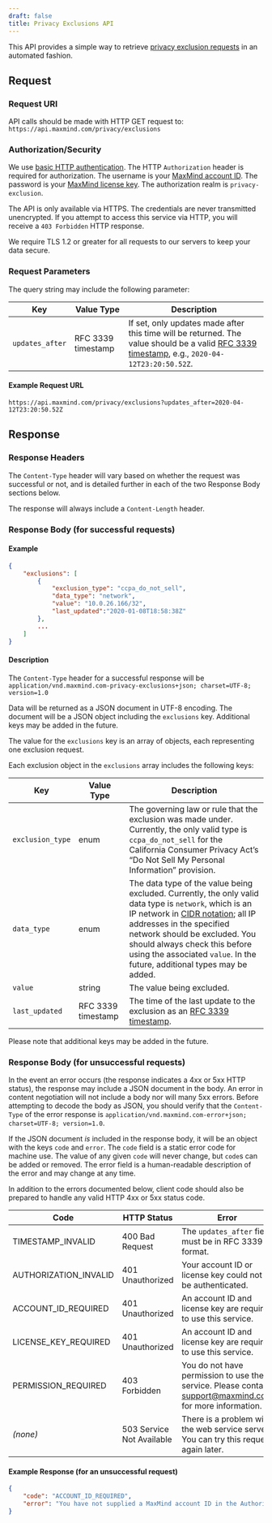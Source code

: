 ```yaml
---
draft: false
title: Privacy Exclusions API
---
```


This API provides a simple way to retrieve
[privacy exclusion requests](https://www.maxmind.com/en/accounts/current/do-not-sell-requests)
in an automated fashion.

## Request

### Request URI

API calls should be made with HTTP GET request to:
`https://api.maxmind.com/privacy/exclusions`

### Authorization/Security

We use
[basic HTTP authentication](https://en.wikipedia.org/wiki/Basic_access_authentication).
The HTTP `Authorization` header is required for authorization. The username is
your
[MaxMind account ID](https://www.maxmind.com/en/accounts/current/license-key).
The password is your
[MaxMind license key](https://www.maxmind.com/en/accounts/current/license-key).
The authorization realm is `privacy-exclusion`.

The API is only available via HTTPS. The credentials are never transmitted
unencrypted. If you attempt to access this service via HTTP, you will receive a
`403 Forbidden` HTTP response.

We require TLS 1.2 or greater for all requests to our servers to keep your data
secure.

### Request Parameters

The query string may include the following parameter:

| Key             | Value Type         | Description                                                                                                                                                                         |
| --------------- | ------------------ | ----------------------------------------------------------------------------------------------------------------------------------------------------------------------------------- |
| `updates_after` | RFC 3339 timestamp | If set, only updates made after this time will be returned. The value should be a valid [RFC 3339 timestamp](https://tools.ietf.org/html/rfc3339), e.g., `2020-04-12T23:20:50.52Z`. |

#### Example Request URL

`https://api.maxmind.com/privacy/exclusions?updates_after=2020-04-12T23:20:50.52Z`

## Response

### Response Headers

The `Content-Type` header will vary based on whether the request was successful
or not, and is detailed further in each of the two Response Body sections below.

The response will always include a `Content-Length` header.

### Response Body (for successful requests)

#### Example

```json
{
    "exclusions": [
        {
            "exclusion_type": "ccpa_do_not_sell",
            "data_type": "network",
            "value": "10.0.26.166/32",
            "last_updated":"2020-01-08T18:58:38Z"
        },
        ...
    ]
}
```

#### Description

The `Content-Type` header for a successful response will be
`application/vnd.maxmind.com-privacy-exclusions+json; charset=UTF-8; version=1.0`

Data will be returned as a JSON document in UTF-8 encoding. The document will be
a JSON object including the `exclusions` key. Additional keys may be added in
the future.

The value for the `exclusions` key is an array of objects, each representing one
exclusion request.

Each exclusion object in the `exclusions` array includes the following keys:

| Key              | Value Type         | Description                                                                                                                                                                                                                                                                                                                                                                                       |
| ---------------- | ------------------ | ------------------------------------------------------------------------------------------------------------------------------------------------------------------------------------------------------------------------------------------------------------------------------------------------------------------------------------------------------------------------------------------------- |
| `exclusion_type` | enum               | The governing law or rule that the exclusion was made under. Currently, the only valid type is `ccpa_do_not_sell` for the California Consumer Privacy Act’s “Do Not Sell My Personal Information” provision.                                                                                                                                                                                      |
| `data_type`      | enum               | The data type of the value being excluded. Currently, the only valid data type is `network`, which is an IP network in [CIDR notation](https://en.wikipedia.org/wiki/Classless_Inter-Domain_Routing#CIDR_notation); all IP addresses in the specified network should be excluded. You should always check this before using the associated `value`. In the future, additional types may be added. |
| `value`          | string             | The value being excluded.                                                                                                                                                                                                                                                                                                                                                                         |
| `last_updated`   | RFC 3339 timestamp | The time of the last update to the exclusion as an [RFC 3339 timestamp](https://tools.ietf.org/html/rfc3339).                                                                                                                                                                                                                                                                                     |

Please note that additional keys may be added in the future.

### Response Body (for unsuccessful requests)

In the event an error occurs (the response indicates a 4xx or 5xx HTTP status),
the response may include a JSON document in the body. An error in content
negotiation will not include a body nor will many 5xx errors. Before attempting
to decode the body as JSON, you should verify that the `Content-Type` of the
error response is
`application/vnd.maxmind.com-error+json; charset=UTF-8; version=1.0`.

If the JSON document _is_ included in the response body, it will be an object
with the keys `code` and `error`. The `code` field is a static error code for
machine use. The value of any given `code` will never change, but `code`s can be
added or removed. The error field is a human-readable description of the error
and may change at any time.

In addition to the errors documented below, client code should also be prepared
to handle any valid HTTP 4xx or 5xx status code.

| Code                  | HTTP Status               | Error                                                                                                                                 |
| --------------------- | ------------------------- | ------------------------------------------------------------------------------------------------------------------------------------- |
| TIMESTAMP_INVALID     | 400 Bad Request           | The `updates_after` field must be in RFC 3339 format.                                                                                 |
| AUTHORIZATION_INVALID | 401 Unauthorized          | Your account ID or license key could not be authenticated.                                                                            |
| ACCOUNT_ID_REQUIRED   | 401 Unauthorized          | An account ID and license key are required to use this service.                                                                       |
| LICENSE_KEY_REQUIRED  | 401 Unauthorized          | An account ID and license key are required to use this service.                                                                       |
| PERMISSION_REQUIRED   | 403 Forbidden             | You do not have permission to use the service. Please contact support@maxmind.com for more information. |
| _(none)_              | 503 Service Not Available | There is a problem with the web service server. You can try this request again later.                                                 |

#### Example Response (for an unsuccessful request)

```json
{
    "code": "ACCOUNT_ID_REQUIRED",
    "error": "You have not supplied a MaxMind account ID in the Authorization header"
}
```
